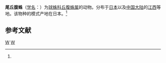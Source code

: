 {{Speciesbox
| taxon = Episinus caudifer
| binomial_authority = (Donitz et Strand, 1906)<ref name='id13052'>{{cite web| url =http://www.bioinfo.cn/db05/BjdwSpecies.php?action=view&id=13052| title =尾丘腹蛛| work =《中国动物物种编目数据库》| publisher =中国科学院微生物研究所| author =中国科学院动物研究所| accessdate =2009-04-28| deadurl =yes| archiveurl =https://web.archive.org/web/20160305005634/http://www.bioinfo.cn/db05/BjdwSpecies.php?action=view&id=13052| archivedate =2016-03-05}}</ref>
}}

'''尾丘腹蛛'''（[[学名|学名]]：{{lang|la|''Episinus caudifer''}}）为[[球蛛科|球蛛科]][[丘腹蛛属|丘腹蛛属]]的动物。分布于[[日本|日本]]以及[[中国大陆|中国大陆]]的[[江西|江西]]等地。该物种的模式产地在日本。<ref name='id13052'/>

== 参考文献 ==
{{reflist}}

{{taxonbar}}
[[Category:_1906年描述的动物|W]]
[[Category:丘腹蛛属|W]]
